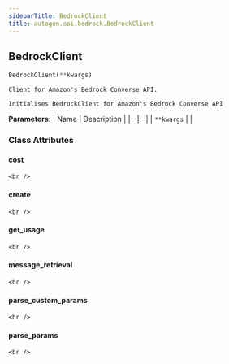 ```yaml
---
sidebarTitle: BedrockClient
title: autogen.oai.bedrock.BedrockClient
---
```

<h2 id="autogen.oai.bedrock.BedrockClient" class="doc doc-heading">
    <code class="doc-symbol doc-symbol-heading doc-symbol-class"></code>
    <span class="doc doc-object-name doc-class-name">BedrockClient</span>
    <a href="#autogen.oai.bedrock.BedrockClient" class="headerlink" title="Permanent link"></a>
</h2>

```python
BedrockClient(**kwargs)
```

    Client for Amazon's Bedrock Converse API.
    
    Initialises BedrockClient for Amazon's Bedrock Converse API

<b>Parameters:</b>
| Name | Description |
|--|--|
| `**kwargs` |  |

### Class Attributes

<code class="doc-symbol doc-symbol-heading doc-symbol-attribute"></code>
#### cost
<a href="#autogen.oai.bedrock.BedrockClient.cost" class="headerlink" title="Permanent link"></a>

    <br />

<code class="doc-symbol doc-symbol-heading doc-symbol-attribute"></code>
#### create
<a href="#autogen.oai.bedrock.BedrockClient.create" class="headerlink" title="Permanent link"></a>

    <br />

<code class="doc-symbol doc-symbol-heading doc-symbol-attribute"></code>
#### get_usage
<a href="#autogen.oai.bedrock.BedrockClient.get_usage" class="headerlink" title="Permanent link"></a>

    <br />

<code class="doc-symbol doc-symbol-heading doc-symbol-attribute"></code>
#### message_retrieval
<a href="#autogen.oai.bedrock.BedrockClient.message_retrieval" class="headerlink" title="Permanent link"></a>

    <br />

<code class="doc-symbol doc-symbol-heading doc-symbol-attribute"></code>
#### parse_custom_params
<a href="#autogen.oai.bedrock.BedrockClient.parse_custom_params" class="headerlink" title="Permanent link"></a>

    <br />

<code class="doc-symbol doc-symbol-heading doc-symbol-attribute"></code>
#### parse_params
<a href="#autogen.oai.bedrock.BedrockClient.parse_params" class="headerlink" title="Permanent link"></a>

    <br />